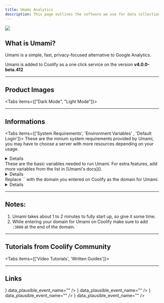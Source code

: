 ```yaml
---
title: Umami Analytics
description: This page outlines the software we use for data collection and how we ensure your data remains secure and private.  
---
```



![](/images/umami.png)

## What is Umami?
Umami is a simple, fast, privacy-focused alternative to Google Analytics.

<Callout title="Availability">Umami is added to Coolify as a one click service on the version **v4.0.0-beta.412**</Callout>


---

## Product Images
<Tabs items={["Dark Mode", "Light Mode"]}>
<Tab value="Dark Mode">
<MediaCardGroup>
  <MediaCard
    description="Server Validation"
    imageSrc="/images/images/1.png"
    data_plausible_event_name=""
  />
  <MediaCard
    description="Server Settings"
    imageSrc="/images/images/2.png"
    data_plausible_event_name=""
  />
  <MediaCard
    description="Server Tunnels"
    imageSrc="/images/images/3.png"
    data_plausible_event_name=""
  />
    <MediaCard
    description="Connect Servers"
    imageSrc="/images/images/4.png"
    data_plausible_event_name=""
  />
</MediaCardGroup>
</Tab>

<Tab value="Light Mode">
<MediaCardGroup>
  <MediaCard
    description="Tunnel Creator"
    imageSrc="/images/images/5.png"
    data_plausible_event_name=""
  />
  <MediaCard
    description="Tunnel Installer"
    imageSrc="/images/images/6.png"
    data_plausible_event_name=""
  />
  <MediaCard
    description="Tunnel Connectors"
    imageSrc="/images/images/7.png"
    data_plausible_event_name=""
  />
    <MediaCard
    description="Traffic Router"
    imageSrc="/images/images/8.png"
    data_plausible_event_name=""
  />
</MediaCardGroup>
</Tab>
</Tabs>

---

## Informations
<Tabs items={['System Requirements', 'Environment Variables' , 'Default Login']}>
  <Tab value="System Requirements">
  <Callout>These are the minium system requirements provided by Umami, you may have to choose a server with more resources depending on your usage.</Callout>
  <Details className="mt-5">
  <Detail label="Operating System"  value="Linux" icon={<Radiation />} />
  <Detail label="System Architecture"  value="ARM64 & x86" icon={<Cog />} />
  <Detail label="Compute (CPU)"  value="2 cores" icon={<Cpu />} />
  <Detail label="Memory (RAM)"  value="4 GB"    icon={<Microchip />} />
  <Detail label="Disk (STORAGE)" value="20 GB"   icon={<Database />} />
  <Detail label="Network" value="IPv4"   icon={<ArrowUpDown />} />
</Details>
</Tab>
  <Tab value="Environment Variables">
  <Callout>These are the basic variables needed to run Umami. For extra features, add more variables from the list in [Umami's docs]().</Callout>
  <Details className="mt-5">
  <Detail label="DATABASE_URL"  value="postgres://...:5432/$POSTGRES_DB" icon={<CircleDashed />} />
  <Detail label="DATABASE_TYPE"  value="postgres"    icon={<CircleDashed />} />
  <Detail label="APP_SECRET" value="$SERVICE_PASSWORD_64_UMAMI"   icon={<CircleDashed />} />
  <Detail label="POSTGRES_USER"  value="$SERVICE_USER_POSTGRES" icon={<CircleDashed />} />
  <Detail label="POSTGRES_PASSWORD"  value="$SERVICE_PASSWORD_POSTGRES"    icon={<CircleDashed />} />
  <Detail label="POSTGRES_DB" value="${POSTGRES_DB:-umami}"   icon={<CircleDashed />} />
  </Details>
</Tab>
<Tab value="Default Login">
  <Callout>Replace `<YOUR_UMAMI_DOMAIN>` with the domain you entered on Coolify as the domain for Umami.</Callout>
  <Details className="mt-5">
  <Detail label="Login URL"  value="https://<YOUR_UMAMI_DOMAIN>/login" icon={<Link />} />
  <Detail label="Username"  value="admin"    icon={<User />} />
  <Detail label="Password" value="umami"   icon={<KeyRound />} />
  </Details>
</Tab>
</Tabs>

---

## Notes:
1. Umami takes about 1 to 2 minutes to fully start up, so give it some time.
2. While entering your domain for Umami on Coolify make sure to add `:3000` at the end of the domain.

---

## Tutorials from Coolify Community
<Tabs items={['Video Tutorials', 'Written Guides']}>
<Tab value="Video Tutorials">
<ImageCardGroup>
  <ImageCard
    title="ShadowArcanist"
    description="How to deploy Umami analytics on Coolify"
    href="/service"
    imageSrc="/tuts/1.png"
    data_plausible_event_name=""
  />
  <ImageCard
    title="Airoflare"
    description="How to Setup Backup for Umami Database"
    href="/package-managers/javascript/pnpm"
     imageSrc="/tuts/2.png"
    data_plausible_event_name=""
  />
  <ImageCard
    title="ShadowArcanist"
    description="How to restore Umami DB backup"
    href="/package-managers/javascript/npm"
    imageSrc="/tuts/3.png"
    data_plausible_event_name=""
  />
</ImageCardGroup>
</Tab>
<Tab value="Written Guides">
<ImageCardGroup>
  <ImageCard
    title="ShadowArcanist"
    description="How to Setup Backup for Umami Database"
    href="/service"
    imageSrc="/tuts/4.png"
    data_plausible_event_name=""
  />
  <ImageCard
    title="ShadowArcanist"
    description="How to restore Umami DB backup"
    href="/package-managers/javascript/pnpm"
    imageSrc="/tuts/5.png"
    data_plausible_event_name=""
  />
  <ImageCard
    title="Airoflare"
    description="How to deploy Umami analytics on Coolify"
    href="/package-managers/javascript/npm"
    imageSrc="/tuts/6.png"
    data_plausible_event_name=""
  />
</ImageCardGroup>
</Tab>
</Tabs>

---

## Links
<Cards className="mt-5">
  <Card
    title="Umami official website"
    href="https://coolify.io/discord"
    icon={<Link />}
    data_plausible_event_name=""
  />
  <Card
    title="Umami Documentation"
    href="https://shadowarcanist.com"
    icon={<BookMarked />}
    data_plausible_event_name=""
  />
  <Card
    title="Umami Codebase (Github)"
    href="https://shadowarcanist.com"
    icon={<Code />}
    data_plausible_event_name=""
  />
  <Card
    title="Umami Support (Discord)"
    href="https://shadowarcanist.com"
    icon={<LifeBuoy />}
    data_plausible_event_name=""
  />
</Cards>